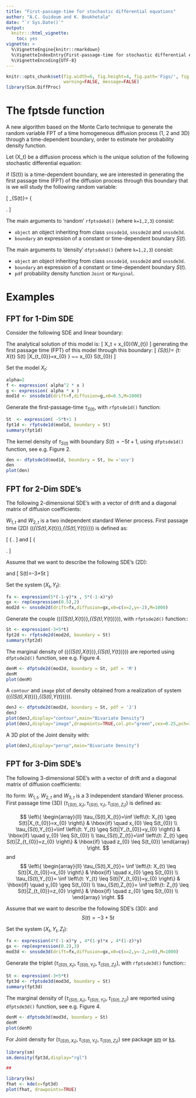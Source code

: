 ---
title: "First-passage-time for stochastic differential equations"
author: "A.C. Guidoum and K. Boukhetala"
date: "`r Sys.Date()`"
output: 
  knitr:::html_vignette:
    toc: yes
vignette: >
  %\VignetteEngine{knitr::rmarkdown}
  %\VignetteIndexEntry{First-passage-time for stochastic differential equations}
  %\VignetteEncoding{UTF-8}
---

```{r setup, include=FALSE}
knitr::opts_chunk$set(fig.width=6, fig.height=4, fig.path='Figs/', fig.show='hold',
                      warning=FALSE, message=FALSE)
library(Sim.DiffProc)
```


# The fptsde function

A new algorithm based on the Monte Carlo technique to generate the random variable FPT of a time homogeneous diffusion process (1, 2 and 3D) through a time-dependent boundary, order to estimate her probability density function.


Let \(X_t\) be a diffusion process which is the unique solution of the
following stochastic differential equation:

\begin{equation}\label{eds01}
  dX_t = \mu(t,X_t) dt + \sigma(t,X_t) dW_t,\quad X_{t_{0}}=x_{0}
\end{equation}

if \(S(t)\) is a time-dependent boundary, we are interested in
generating the first passage time (FPT) of the diffusion process through
this boundary that is we will study the following random variable:

\[
\tau_{S(t)}=
\left\{
  \begin{array}{ll}
    inf \left\{t: X_{t} \geq S(t)|X_{t_{0}}=x_{0} \right\} & \hbox{if} \quad x_{0} \leq S(t_{0}) \\
    inf \left\{t: X_{t} \leq S(t)|X_{t_{0}}=x_{0} \right\} & \hbox{if} \quad x_{0} \geq S(t_{0})
  \end{array}
\right.
\]

The main arguments to 'random' `rfptsdekd()` (where `k=1,2,3`) consist: 

- `object` an object inheriting from class `snssde1d`, `snssde2d` and `snssde3d`.
- `boundary` an expression of a constant or time-dependent boundary $S(t)$.

The main arguments to 'density' `dfptsdekd()` (where `k=1,2,3`) consist: 

- `object` an object inheriting from class `snssde1d`, `snssde2d` and `snssde3d`.
- `boundary` an expression of a constant or time-dependent boundary $S(t)$.
- `pdf` probability density function `Joint` or `Marginal`.

# Examples

## FPT for 1-Dim SDE

Consider the following SDE and linear boundary:

\begin{align*}
  dX_{t}= & \frac{1}{2} \alpha^2 X_{t} dt + \alpha X_{t} dW_{t},~x_{0} \neq 0.\\
  S(t)= & a+bt
\end{align*}

The analytical solution of this model is: \[
X_t = x_{0}\exp\left(\alpha W_{t}\right)
\] generating the first passage time (FPT) of this model through this
boundary: \[
\tau_{S(t)}=
    \inf \left\{t: X_{t} \geq S(t) |X_{t_{0}}=x_{0} \right\} ~~ \text{if} \quad x_{0} \leq S(t_{0})
\]

Set the model $X_t$:
```{r}
alpha=2
f <- expression( alpha^2 * x )
g <- expression( alpha * x )
mod1d <- snssde1d(drift=f,diffusion=g,x0=0.5,M=1000)
```
Generate the first-passage-time $\tau_{S(t)}$, with `rfptsde1d()` function:
```{r}
St  <- expression( -5*t+1 )
fpt1d <- rfptsde1d(mod1d, boundary = St)
summary(fpt1d)
```

The kernel density of $\tau_{S(t)}$ with boundary $S(t) = -5t+1$, using `dfptsde1d()` function,  see e.g. Figure 2. 

```{r 1,fig.env='figure*', fig.cap='  '}
den <- dfptsde1d(mod1d, boundary = St, bw ='ucv')
den 
plot(den)
```

## FPT for 2-Dim SDE's

The following $2$-dimensional SDE's with a vector of drift and a diagonal matrix of diffusion coefficients:

\begin{equation}\label{eq:09}
\begin{cases}
dX_t = f_{x}(t,X_{t},Y_{t}) dt +  g_{x}(t,X_{t},Y_{t}) dW_{1,t}\\
dY_t = f_{y}(t,X_{t},Y_{t}) dt +  g_{y}(t,X_{t},Y_{t}) dW_{2,t}
\end{cases}
\end{equation}

$W_{1,t}$ and $W_{2,t}$ is a two independent standard Wiener process. First passage time (2D) \((\tau_{(S(t),X_{t})},\tau_{(S(t),Y_{t})})\) is
defined as:

\[
\left\{
  \begin{array}{ll}
    \tau_{S(t),X_{t}}=\inf \left\{t: X_{t} \geq S(t)|X_{t_{0}}=x_{0} \right\} & \hbox{if} \quad x_{0} \leq S(t_{0}) \\
    \tau_{S(t),Y_{t}}=\inf \left\{t: Y_{t} \geq S(t)|Y_{t_{0}}=y_{0} \right\} & \hbox{if} \quad y_{0} \leq S(t_{0})
  \end{array}
\right.
\] and \[
\left\{
  \begin{array}{ll}
   \tau_{S(t),X_{t}}= \inf \left\{t: X_{t} \leq S(t)|X_{t_{0}}=x_{0} \right\} & \hbox{if} \quad x_{0} \geq S(t_{0}) \\
   \tau_{S(t),Y_{t}}= \inf \left\{t: Y_{t} \leq S(t)|Y_{t_{0}}=y_{0} \right\} & \hbox{if} \quad y_{0} \geq S(t_{0})
  \end{array}
\right.
\]

Assume that we want to describe the following SDE's (2D):

\begin{equation}\label{eq016}
\begin{cases}
dX_t = 5 (-1-Y_{t}) X_{t} dt + 0.5 dW_{1,t}\\
dY_t = 5 (-1-X_{t}) Y_{t} dt + 0.5 dW_{2,t}
\end{cases}
\end{equation}

and \[
S(t)=-3+5t
\]

Set the system $(X_t , Y_t)$:
```{r}
fx <- expression(5*(-1-y)*x , 5*(-1-x)*y)
gx <- rep(expression(0.5),2)
mod2d <- snssde2d(drift=fx,diffusion=gx,x0=c(x=2,y=-2),M=1000)
```
Generate the couple \((\tau_{(S(t),X_{t})},\tau_{(S(t),Y_{t})})\), with `rfptsde2d()` function::
```{r}
St <- expression(-3+5*t)
fpt2d <- rfptsde2d(mod2d, boundary = St)
summary(fpt2d)
```

The marginal density of \((\tau_{(S(t),X_{t})},\tau_{(S(t),Y_{t})})\) are reported using `dfptsde2d()` function, see e.g. Figure 4.

```{r 2,fig.env='figure*', fig.cap='  '}
denM <- dfptsde2d(mod2d, boundary = St, pdf = 'M')
denM
plot(denM)
```
A `contour` and `image` plot of density obtained from a realization of system \((\tau_{(S(t),X_{t})},\tau_{(S(t),Y_{t})})\).

```{r 3,fig.env='figure*', fig.cap='  '}
denJ <- dfptsde2d(mod2d, boundary = St, pdf = 'J')
denJ
plot(denJ,display="contour",main="Bivariate Density")
plot(denJ,display="image",drawpoints=TRUE,col.pt="green",cex=0.25,pch=19,main="Bivariate Density")
```

A $3$D plot of the Joint density with: 

```{r 4, echo=TRUE, fig.cap='  ', fig.env='figure*', message=FALSE, warning=FALSE}
plot(denJ,display="persp",main="Bivariate Density")
```

## FPT for 3-Dim SDE's

The following $3$-dimensional SDE's with a vector of drift and a diagonal matrix of diffusion coefficients:

Ito form:
\begin{equation}\label{eq17}
\begin{cases}
dX_t = f_{x}(t,X_{t},Y_{t},Z_{t}) dt +  g_{x}(t,X_{t},Y_{t},Z_{t}) dW_{1,t}\\
dY_t = f_{y}(t,X_{t},Y_{t},Z_{t}) dt +  g_{y}(t,X_{t},Y_{t},Z_{t}) dW_{2,t}\\
dZ_t = f_{z}(t,X_{t},Y_{t},Z_{t}) dt +  g_{z}(t,X_{t},Y_{t},Z_{t}) dW_{3,t}
\end{cases}
\end{equation}
$W_{1,t}$, $W_{2,t}$ and $W_{3,t}$ is a 3 independent standard Wiener process. First passage time (3D) $(\tau_{(S(t),X_{t})},\tau_{(S(t),Y_{t})},\tau_{(S(t),Z_{t})})$ is defined as:

$$
\left\{
  \begin{array}{ll}
    \tau_{S(t),X_{t}}=\inf \left\{t: X_{t} \geq S(t)|X_{t_{0}}=x_{0} \right\} & \hbox{if} \quad x_{0} \leq S(t_{0}) \\
    \tau_{S(t),Y_{t}}=\inf \left\{t: Y_{t} \geq S(t)|Y_{t_{0}}=y_{0} \right\} & \hbox{if} \quad y_{0} \leq S(t_{0}) \\
 \tau_{S(t),Z_{t}}=\inf \left\{t: Z_{t} \geq S(t)|Z_{t_{0}}=z_{0} \right\} & \hbox{if} \quad z_{0} \leq S(t_{0})
  \end{array}
\right.
$$
and
$$
\left\{
  \begin{array}{ll}
   \tau_{S(t),X_{t}}= \inf \left\{t: X_{t} \leq S(t)|X_{t_{0}}=x_{0} \right\} & \hbox{if} \quad x_{0} \geq S(t_{0}) \\
   \tau_{S(t),Y_{t}}= \inf \left\{t: Y_{t} \leq S(t)|Y_{t_{0}}=y_{0} \right\} & \hbox{if} \quad y_{0} \geq S(t_{0}) \\
   \tau_{S(t),Z_{t}}= \inf \left\{t: Z_{t} \leq S(t)|Z_{t_{0}}=z_{0} \right\} & \hbox{if} \quad z_{0} \geq S(t_{0}) \\
  \end{array}
\right.
$$

Assume that we want to describe the following SDE's (3D):
\begin{equation}\label{eq0166}
\begin{cases}
dX_t = 4 (-1-X_{t}) Y_{t} dt + 0.2 dW_{1,t}\\
dY_t = 4 (1-Y_{t}) X_{t} dt + 0.2 dW_{2,t}\\
dZ_t = 4 (1-Z_{t}) Y_{t} dt + 0.2 dW_{3,t}
\end{cases}
\end{equation}
and 
$$
S(t)=-3+5t
$$

Set the system $(X_t , Y_t , Z_t)$:
```{r}
fx <- expression(4*(-1-x)*y , 4*(1-y)*x , 4*(1-z)*y) 
gx <- rep(expression(0.2),3)
mod3d <- snssde3d(drift=fx,diffusion=gx,x0=c(x=2,y=-2,z=0),M=1000)
```
Generate the triplet $(\tau_{(S(t),X_{t})},\tau_{(S(t),Y_{t})},\tau_{(S(t),Z_{t})})$, with `rfptsde3d()` function::
```{r}
St <- expression(-3+5*t)
fpt3d <- rfptsde3d(mod3d, boundary = St)
summary(fpt3d)
```
The marginal density of $(\tau_{(S(t),X_{t})},\tau_{(S(t),Y_{t})},\tau_{(S(t),Z_{t})})$ are reported using `dfptsde3d()` function, see e.g. Figure 4.

```{r 5,fig.env='figure*', fig.cap='  '}
denM <- dfptsde3d(mod3d, boundary = St)
denM
plot(denM)
```

For Joint density for $(\tau_{(S(t),X_{t})},\tau_{(S(t),Y_{t})},\tau_{(S(t),Z_{t})})$ see package [sm](https://cran.r-project.org/package=sm) or  [ks](https://cran.r-project.org/package=ks).

```{r, eval=FALSE, include=TRUE}
library(sm)
sm.density(fpt3d,display="rgl")

##

library(ks)
fhat <- kde(x=fpt3d)
plot(fhat, drawpoints=TRUE)
```
